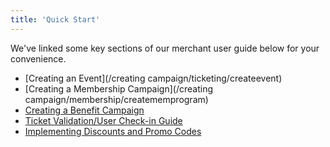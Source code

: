 ```yaml
---
title: 'Quick Start'
---
```

We've linked some key sections of our merchant user guide below for your convenience.

- [Creating an Event](/creating campaign/ticketing/createevent)
- [Creating a Membership Campaign](/creating campaign/membership/creatememprogram)
- [Creating a Benefit Campaign]()
- [Ticket Validation/User Check-in Guide]()
- [Implementing Discounts and Promo Codes]()